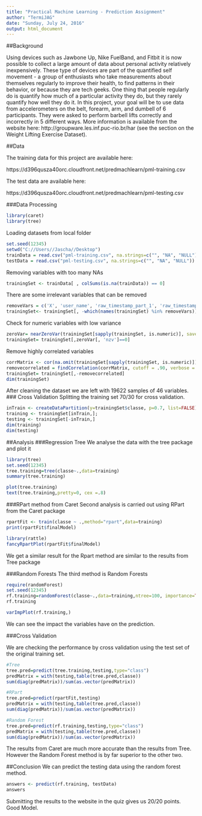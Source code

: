 ```yaml
---
title: "Practical Machine Learning - Prediction Assignment"
author: "TermiJAG"
date: "Sunday, July 24, 2016"
output: html_document
---
```


##Background

Using devices such as Jawbone Up, Nike FuelBand, and Fitbit it is now possible to collect a large amount of data about personal activity relatively inexpensively. These type of devices are part of the quantified self movement - a group of enthusiasts who take measurements about themselves regularly to improve their health, to find patterns in their behavior, or because they are tech geeks. One thing that people regularly do is quantify how much of a particular activity they do, but they rarely quantify how well they do it. In this project, your goal will be to use data from accelerometers on the belt, forearm, arm, and dumbell of 6 participants. They were asked to perform barbell lifts correctly and incorrectly in 5 different ways. More information is available from the website here: http://groupware.les.inf.puc-rio.br/har (see the section on the Weight Lifting Exercise Dataset).

##Data

The training data for this project are available here:
  
  https://d396qusza40orc.cloudfront.net/predmachlearn/pml-training.csv

The test data are available here:
  
  https://d396qusza40orc.cloudfront.net/predmachlearn/pml-testing.csv
  
###Data Processing
```r
library(caret)
library(tree)
```
Loading datasets from local folder
```r
set.seed(12345)
setwd("C://Users//Jascha//Desktop")
trainData = read.csv("pml-training.csv", na.strings=c("", "NA", "NULL"))
testData = read.csv("pml-testing.csv", na.strings=c("", "NA", "NULL"))
```
Removing variables with too many NAs
```r
trainingSet <- trainData[ , colSums(is.na(trainData)) == 0]
```
There are some irrelevant variables that can be removed
```r
removeVars = c('X', 'user_name', 'raw_timestamp_part_1', 'raw_timestamp_part_2', 'cvtd_timestamp', 'new_window', 'num_window')
trainingSet<- trainingSet[, -which(names(trainingSet) %in% removeVars)]
```
Check for numeric variables with low variance
```r
zeroVar= nearZeroVar(trainingSet[sapply(trainingSet, is.numeric)], saveMetrics = TRUE)
trainingSet= trainingSet[,zeroVar[, 'nzv']==0]
```
Remove highly correlated variables
```r
corrMatrix <- cor(na.omit(trainingSet[sapply(trainingSet, is.numeric)]))
removecorrelated = findCorrelation(corrMatrix, cutoff = .90, verbose = TRUE)
trainingSet= trainingSet[,-removecorrelated]
dim(trainingSet)
```
After cleaning the dataset we are left with 19622 samples of 46 variables.
### Cross Validation
Splitting the training set 70/30 for cross validation.
```r
inTrain <- createDataPartition(y=trainingSet$classe, p=0.7, list=FALSE)
training <- trainingSet[inTrain,];
testing <- trainingSet[-inTrain,]
dim(training)
dim(testing)
```
##Analysis
###Regression Tree
We analyse the data with the tree package and plot it
```r
library(tree)
set.seed(12345)
tree.training=tree(classe~.,data=training)
summary(tree.training)
```
```r
plot(tree.training)
text(tree.training,pretty=0, cex =.8)
```
###RPart method from Caret
Second analysis is carried out using RPart from the Caret package
```r
rpartFit <- train(classe ~ .,method="rpart",data=training)
print(rpartFit$finalModel)
```
```r
library(rattle)
fancyRpartPlot(rpartFit$finalModel)
```

We get a similar result for the Rpart method are similar to the results from Tree package

###Random Forests
The third method is Random Forests
```r
require(randomForest)
set.seed(12345)
rf.training=randomForest(classe~.,data=training,ntree=100, importance=TRUE)
rf.training
```

```r
varImpPlot(rf.training,)
```

We can see the impact the variables have on the prediction.

###Cross Validation

We are checking the performance by cross validation using the test set of the original training set.
```r
#Tree
tree.pred=predict(tree.training,testing,type="class")
predMatrix = with(testing,table(tree.pred,classe))
sum(diag(predMatrix))/sum(as.vector(predMatrix)) 
```
```r
#RPart
tree.pred=predict(rpartFit,testing)
predMatrix = with(testing,table(tree.pred,classe))
sum(diag(predMatrix))/sum(as.vector(predMatrix))
```
```r
#Random Forest
tree.pred=predict(rf.training,testing,type="class")
predMatrix = with(testing,table(tree.pred,classe))
sum(diag(predMatrix))/sum(as.vector(predMatrix))
```
The results from Caret are much more accurate than the results from Tree. However the Random Forest method is by far superior to the other two.

##Conclusion
We can predict the testing data using the random forest method.
```r
answers <- predict(rf.training, testData)
answers
```
Submitting the results to the website in the quiz gives us 20/20 points. Good Model.

